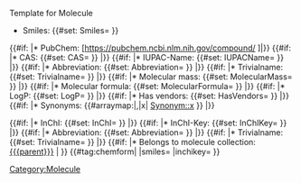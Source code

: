<noinclude>Template for Molecule</noinclude>
‎<includeonly>
* Smiles: {{#set: Smiles={{{smiles}}} }} {{{smiles}}}

{{#if: {{{cid|}}} |* PubChem: [https://pubchem.ncbi.nlm.nih.gov/compound/{{{cid}}} {{{cid}}}]|}}
{{#if: {{{cas|}}} |* CAS: {{#set: CAS={{{cas}}} }} {{{cas}}}|}}
{{#if: {{{iupacName|}}} |* IUPAC-Name: {{#set: IUPACName={{{iupacName}}} }} {{{iupacName}}}|}}
{{#if: {{{abbrev|}}} |* Abbreviation: {{#set: Abbreviation={{{abbrev}}} }} {{{abbrev}}}|}}
{{#if: {{{trivialname|}}} |* Trivialname: {{#set: Trivialname={{{trivialname}}} }} {{{trivialname}}}|}}
{{#if: {{{molecularMass|}}} |* Molecular mass: {{#set: MolecularMass={{{molecularMass}}} }} {{{molecularMass}}}|}}
{{#if: {{{molecularFormula|}}} |* Molecular formula: {{#set: MolecularFormula={{{molecularFormula}}} }} {{{molecularFormula}}}|}}
{{#if: {{{logP|}}} |* LogP: {{#set: LogP={{{logP}}} }} {{{logP}}}|}}
{{#if: {{{hasVendors|}}} |* Has vendors: {{#set: HasVendors={{{hasVendors}}} }} {{{hasVendors}}}|}}
{{#if: {{{synonyms|}}} |* Synonyms: {{#arraymap:{{{synonyms|}}}|,|x| [[Synonym::x]] }} |}}

{{#if: {{{inchi|}}} |* InChI: {{#set: InChI={{{inchi}}} }} {{{inchi}}}|}}
{{#if: {{{inchikey|}}} |* InChI-Key: {{#set: InChIKey={{{inchikey}}} }} {{{inchikey}}}|}}
{{#if: {{{abbrev|}}} |* Abbreviation: {{#set: Abbreviation={{{abbrev}}} }} {{{abbrev}}}|}}
{{#if: {{{trivialname|}}} |* Trivialname: {{#set: Trivialname={{{trivialname}}} }} {{{trivialname}}}|}}
{{#if: {{{parent|}}} |* Belongs to molecule collection: [[{{{parent}}}]] | }}
{{#tag:chemform|
{{{molOrRxn}}}
|smiles={{{smiles|}}}
|inchikey={{{inchikey|}}}
}}
[[Category:Molecule]]
‎<includeonly>
